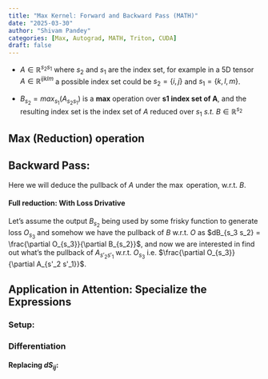 ```yaml
---
title: "Max Kernel: Forward and Backward Pass (MATH)"
date: "2025-03-30"
author: "Shivam Pandey"
categories: [Max, Autograd, MATH, Triton, CUDA]
draft: false
---
```


<!-- # Max Kernel: Math & Implementation -->

- $A \in \mathbb{R}^{s_2 s_1}$ where $s_2$ and $s_1$ are the index set, for example in a 5D tensor $A \in \mathbb{R}^{ijklm}$ a possible index set could be $s_2 = \{ i, j \}$ and $s_1 = \{k, l, m \}$.

- $B_{s_2} = max_{s_1}(A_{s_2 s_1})$ is a **max** operation over **s1 index set of A**, and the resulting index set is the index set of $A$ reduced over $s_1$ *s.t.* $B \in \mathbb{R}^{s_2}$

## Max (Reduction) operation

\begin{align}
B_{s_2} = \max_{s_1}(A_{s_2 s_1}) = A_{s_2 s^m_1} \big|_{s^m_1 = argmax_{s_1}(A_{s_2 s_1})}
\end{align}

## Backward Pass:

Here we will deduce the pullback of $A$ under the $\max$ operation, w.r.t. $B$.

\begin{align}
\frac{\partial B_{s_2}}{\partial A_{s'_2 s'_1}} = \frac{\partial A_{s_2 s^m_1}}{\partial A_{s'_2 s'_1}} = \mathbb{1}_{s_2 = s'_2} \cdot \mathbb{1}_{s^m_1 = s'_1}
\end{align}

#### Full reduction: With Loss Drivative
Let's assume the output $B_{s_2}$ being used by some frisky function to generate loss $O_{s_3}$ and somehow we have the pullback of $B$ w.r.t. $O$ as $dB_{s_3 s_2} = \frac{\partial O_{s_3}}{\partial B_{s_2}}$, and now we are interested in find out what's the pullback of $A_{s'_2 s'_1}$ w.r.t. $O_{s_3}$ i.e. $\frac{\partial O_{s_3}}{\partial A_{s'_2 s'_1}}$.

\begin{align}
\frac{\partial O_{s_3}}{\partial A_{s'_2 s'_1}} = \sum_{s_2} \frac{\partial O_{s_3}}{\partial B_{s_2}} \frac{\partial B_{s_2}}{\partial A_{s'_2 s'_1}} = \sum_{s_2} dB_{s_3 s_2} \mathbb{1}_{s_2 = s'_2} \cdot \mathbb{1}_{s^m_1 = s'_1} = dB_{s_3 s'_2} \mathbb{1}_{s^m_1 = s'_1} \big|_{s^m_1 = argmax_{s_1}(A_{s'_2 s_1})}
\end{align}

> \begin{align}
\frac{\partial O_{s_3}}{\partial A_{s'_2 s'_1}} = dB_{s_3 s'_2} \mathbb{1}_{s^m_1 = s'_1} \big|_{s^m_1 = argmax_{s_1}(A_{s'_2 s_1})}
\end{align}

## Application in Attention: Specialize the Expressions

### Setup:

\begin{align}
S_{ij} = S^p_{ij} - \max_j(S^p_{ij}) \\
P_{ij} = softmax(S_{ij}) \\
S_{ij} \in \mathbb{R}^{M \times N} \\
P_{ij} \in \mathbb{R}^{M \times N} \\
O_{\phi} \in \mathbb{R} \\
dP_{\phi ij} = \frac{\partial O_{\phi}}{\partial P_{ij}} \in \mathbb{R}^{\phi \times M \times N} \implies \text{Known} \\
dS_{\phi ij} = \frac{\partial O_{\phi}}{\partial S_{ij}} \in \mathbb{R}^{\phi \times M \times N} =  P_{ij} \left[dP_{ij} - dP_{i:}^T \circ P_{i:} \right]
\end{align}

### Differentiation

\begin{align}
\frac{\partial O_{\phi}}{\partial S^p_{i'j'}} = \sum_{ij} \frac{\partial O_{\phi}}{\partial S_{ij}} \frac{\partial S_{ij}}{\partial S^p_{i'j'}} = \sum_{ij} dS_{\phi ij} (\mathbb{1}_{ij = i'j'} - \mathbb{1}_{i = i'} \mathbb{1}_{j^m = j'} \big|_{argmax_{j}(S^p_{i'j})}) \\
= dS_{i'j'} - \sum_{j} dS_{i'j} \mathbb{1}_{j^m = j'} \big|_{j^m={argmax_{j}(S^p_{i'j})}} = dS_{i'j'} - \mathbb{1}_{j^m = j'} \big|_{j^m={argmax_{j}(S^p_{i'j})}} \sum_{j} dS_{i'j}
\end{align}

#### Replacing $dS_{ij}$:

\begin{align}
\frac{\partial O_{\phi}}{\partial S^p_{i'j'}} = dS_{i'j'} - \mathbb{1}_{j^m = j'} \big|_{j^m={argmax_{j}(S^p_{i'j})}} \sum_{j} dS_{i'j} \\
\end{align}


